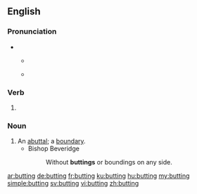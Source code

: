==English==

===Pronunciation===
* {{IPA|/ˈbʌtɪŋ/|lang=en}}
** {{a|GenAm}} {{IPA|[ˈbʌɾɪŋ]|lang=en}}
** {{homophones|budding|lang=en}}

===Verb===
{{head|en|present participle}}

# {{present participle of|butt|lang=en|nocat=1}}

===Noun===
{{en-noun}}

# An [[abuttal]]; a [[boundary]].
#* Bishop Beveridge
#*: Without '''buttings''' or boundings on any side.

[[ar:butting]]
[[de:butting]]
[[fr:butting]]
[[ku:butting]]
[[hu:butting]]
[[my:butting]]
[[simple:butting]]
[[sv:butting]]
[[vi:butting]]
[[zh:butting]]